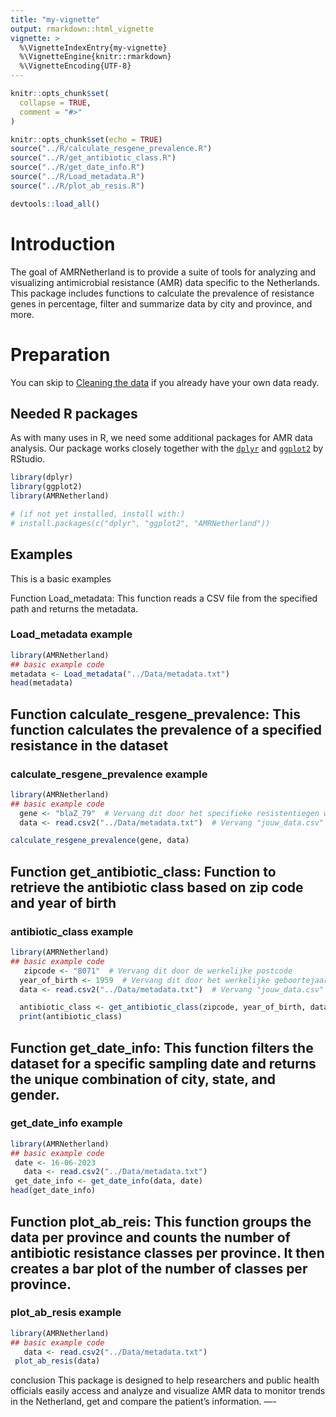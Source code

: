 ```yaml
---
title: "my-vignette"
output: rmarkdown::html_vignette
vignette: >
  %\VignetteIndexEntry{my-vignette}
  %\VignetteEngine{knitr::rmarkdown}
  %\VignetteEncoding{UTF-8}
---
```


```r
knitr::opts_chunk$set(
  collapse = TRUE,
  comment = "#>"
)
```

```r

knitr::opts_chunk$set(echo = TRUE)
source("../R/calculate_resgene_prevalence.R")
source("../R/get_antibiotic_class.R")
source("../R/get_date_info.R")
source("../R/Load_metadata.R")
source("../R/plot_ab_resis.R")

devtools::load_all()
```



# Introduction

The goal of AMRNetherland is to provide a suite of tools for analyzing and visualizing antimicrobial resistance (AMR) data specific to the Netherlands. 
This package includes functions to calculate the prevalence of resistance genes in percentage, filter and summarize data by city and province, and more. 


# Preparation 

You can skip to [Cleaning the data](#cleaning-the-data) if you already have your own data ready.


## Needed R packages

As with many uses in R, we need some additional packages for AMR data analysis. Our package works closely together with the [`dplyr`](https://dplyr.tidyverse.org/) and [`ggplot2`](https://ggplot2.tidyverse.org) by RStudio.


```r
library(dplyr)
library(ggplot2)
library(AMRNetherland)

# (if not yet installed, install with:)
# install.packages(c("dplyr", "ggplot2", "AMRNetherland"))
```

## Examples

This is a basic examples


Function Load_metadata: This function reads a CSV file from the specified path and returns the metadata.

### Load_metadata example

```r
library(AMRNetherland)
## basic example code
metadata <- Load_metadata("../Data/metadata.txt")
head(metadata)

```


## Function calculate_resgene_prevalence: This function calculates the prevalence of a specified resistance in the dataset

### calculate_resgene_prevalence example

```r
library(AMRNetherland)
## basic example code
  gene <- "blaZ_79"  # Vervang dit door het specifieke resistentiegen waarvan je de prevalentie wilt berekenen
  data <- read.csv2("../Data/metadata.txt")  # Vervang "jouw_data.csv" door de naam van je dataset

calculate_resgene_prevalence(gene, data)

```


## Function get_antibiotic_class: Function to retrieve the antibiotic class based on zip code and year of birth

### antibiotic_class example

```r
library(AMRNetherland)
## basic example code
   zipcode <- "8071"  # Vervang dit door de werkelijke postcode
  year_of_birth <- 1959  # Vervang dit door het werkelijke geboortejaar
  data <- read.csv2("../Data/metadata.txt")  # Vervang "jouw_data.csv" door de naam van je dataset

  antibiotic_class <- get_antibiotic_class(zipcode, year_of_birth, data)
  print(antibiotic_class)

```


## Function get_date_info: This function filters the dataset for a specific sampling date and returns the unique combination of city, state, and gender.

### get_date_info example
```r
library(AMRNetherland)
## basic example code
 date <- 16-06-2023
   data <- read.csv2("../Data/metadata.txt")
 get_date_info <- get_date_info(data, date)
head(get_date_info)

```


## Function plot_ab_reis: This function groups the data per province and counts the number of antibiotic resistance classes per province. It then creates a bar plot of the number of classes per province.

### plot_ab_resis example
```r
library(AMRNetherland)
## basic example code
   data <- read.csv2("../Data/metadata.txt")
 plot_ab_resis(data)
```

conclusion
This package is designed to help researchers and public health officials easily access and analyze and visualize AMR data to monitor trends in the Netherland, get and compare the patient's information.
----
